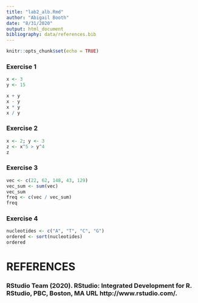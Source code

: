 ```yaml
---
title: "lab2_alb.Rmd"
author: "Abigail Booth"
date: "8/31/2020"
output: html_document
bibliography: data/references.bib
---
```


```r
knitr::opts_chunk$set(echo = TRUE)
```

### Exercise 1 
```r
x <- 3
y <- 15

x + y
x - y
x * y
x / y
```

### Exercise 2
```r
x <- 2; y <- 3
z <- x^5 > y^4
z
```

### Exercise 3
```r
vec <- c(22, 62, 148, 43, 129)
vec_sum <- sum(vec)
vec_sum
freq <- c(vec / vec_sum)
freq
```

### Exercise 4
```r
nucleotides <- c("A", "T", "C", "G")
ordered <- sort(nucleotides)
ordered
```

# REFERENCES
### RStudio Team (2020). RStudio: Integrated Development for R. RStudio, PBC, Boston, MA URL http://www.rstudio.com/.